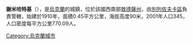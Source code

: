 {{coord|47|9|20|N|31|2|2|E|scale:30000|display=title}}

'''謝米哈特基'''（{{lang-uk|Семихатки}}），是[[烏克蘭|烏克蘭]]的城鎮，位於該國西南部[[敖德薩州|敖德薩州]]，由[[別列佐夫卡區|別列佐夫卡區]]負責管轄，始建於1910年，面積0.45平方公里，海拔高度90米，2001年人口345，人口密度每平方公里770.09人。

{{Ukraine-geo-stub}}
[[Category:烏克蘭城市|Category:烏克蘭城市]]